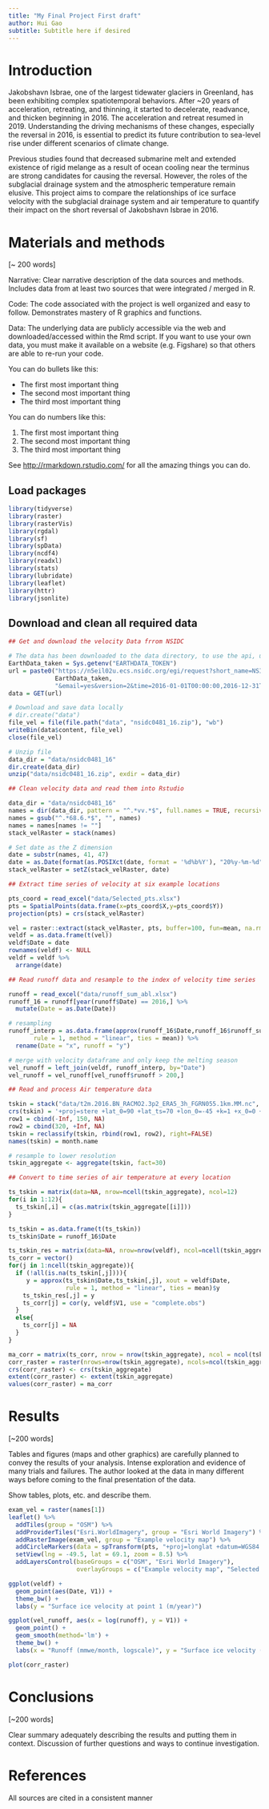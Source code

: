 ```yaml
---
title: "My Final Project First draft"
author: Hui Gao
subtitle: Subtitle here if desired
---
```


# Introduction

Jakobshavn Isbrae, one of the largest tidewater glaciers in Greenland, has been exhibiting complex spatiotemporal behaviors. After ~20 years of acceleration, retreating, and thinning, it started to decelerate, readvance, and thicken beginning in 2016. The acceleration and retreat resumed in 2019. Understanding the driving mechanisms of these changes, especially the reversal in 2016, is essential to predict its future contribution to sea-level rise under different scenarios of climate change.

Previous studies found that decreased submarine melt and extended existence of rigid melange as a result of ocean cooling near the terminus are strong candidates for causing the reversal. However, the roles of the subglacial drainage system and the atmospheric temperature remain elusive. This project aims to compare the relationships of ice surface velocity with the subglacial drainage system and air temperature to quantify their impact on the short reversal of Jakobshavn Isbrae in 2016. 

# Materials and methods

[~ 200 words]

Narrative: Clear narrative description of the data sources and methods. Includes data from at least two sources that were integrated / merged in R.

Code: The code associated with the project is well organized and easy to follow. Demonstrates mastery of R graphics and functions.

Data: The underlying data are publicly accessible via the web and downloaded/accessed within the Rmd script. If you want to use your own data, you must make it available on a website (e.g. Figshare) so that others are able to re-run your code.

You can do bullets like this:

* The first most important thing
* The second most important thing
* The third most important thing

You can do numbers like this:

1. The first most important thing
2. The second most important thing
3. The third most important thing

See [http://rmarkdown.rstudio.com/](http://rmarkdown.rstudio.com/) for all the amazing things you can do.

## Load packages
```r
library(tidyverse)
library(raster)
library(rasterVis)
library(rgdal)
library(sf)
library(spData)
library(ncdf4)
library(readxl)
library(stats)
library(lubridate)
library(leaflet)
library(httr)
library(jsonlite)
```

## Download and clean all required data
```r
## Get and download the velocity Data frrom NSIDC

# The data has been downloaded to the data directory, to use the api, use your Your_EarthData_taken that can be aquired at https://nsidc.org/support/how/how-request-earthdata-login-token
EarthData_taken = Sys.getenv("EARTHDATA_TOKEN")
url = paste0("https://n5eil02u.ecs.nsidc.org/egi/request?short_name=NSIDC-0481&token=",
             EarthData_taken,
             "&email=yes&version=2&time=2016-01-01T00:00:00,2016-12-31T00:00:00&bounding_box=-52.5,68.8,-47.5,69.5&agent=NO&INCLUDE_META=N&page_size=200&page_num=1")
data = GET(url)

# Download and save data locally
# dir.create("data")
file_vel = file(file.path("data", "nsidc0481_16.zip"), "wb") 
writeBin(data$content, file_vel)
close(file_vel)

# Unzip file
data_dir = "data/nsidc0481_16"
dir.create(data_dir)
unzip("data/nsidc0481_16.zip", exdir = data_dir)
```

```r
## Clean velocity data and read them into Rstudio

data_dir = "data/nsidc0481_16"
names = dir(data_dir, pattern = "^.*vv.*$", full.names = TRUE, recursive = TRUE, ignore.case = TRUE)
names = gsub("^.*68.6.*$", "", names)
names = names[names != ""]
stack_velRaster = stack(names)

# Set date as the Z dimension
date = substr(names, 41, 47)
date = as.Date(format(as.POSIXct(date, format = '%d%b%Y'), "20%y-%m-%d"))
stack_velRaster = setZ(stack_velRaster, date)
```

```r
## Extract time series of velocity at six example locations

pts_coord = read_excel("data/Selected_pts.xlsx")
pts = SpatialPoints(data.frame(x=pts_coord$X,y=pts_coord$Y))
projection(pts) = crs(stack_velRaster)

vel = raster::extract(stack_velRaster, pts, buffer=100, fun=mean, na.rm=T)
veldf = as.data.frame(t(vel))
veldf$Date = date
rownames(veldf) <- NULL
veldf = veldf %>%
  arrange(date)
```

```r
## Read runoff data and resample to the index of velocity time series

runoff = read_excel("data/runoff_sum_abl.xlsx")
runoff_16 = runoff[year(runoff$Date) == 2016,] %>%
  mutate(Date = as.Date(Date))

# resampling
runoff_interp = as.data.frame(approx(runoff_16$Date,runoff_16$runoff_sum_abl, xout = veldf$Date, 
       rule = 1, method = "linear", ties = mean)) %>%
  rename(Date = "x", runoff = "y")

# merge with velocity dataframe and only keep the melting season
vel_runoff = left_join(veldf, runoff_interp, by="Date")
vel_runoff = vel_runoff[vel_runoff$runoff > 200,]
```

```r
## Read and process Air temperature data

tskin = stack("data/t2m.2016.BN_RACMO2.3p2_ERA5_3h_FGRN055.1km.MM.nc", varname = "t2mcorr")
crs(tskin) = '+proj=stere +lat_0=90 +lat_ts=70 +lon_0=-45 +k=1 +x_0=0 +y_0=0 +datum=WGS84 +units=m +no_defs '
row1 = cbind(-Inf, 150, NA)
row2 = cbind(320, +Inf, NA)
tskin = reclassify(tskin, rbind(row1, row2), right=FALSE)
names(tskin) = month.name

# resample to lower resolution
tskin_aggregate <- aggregate(tskin, fact=30)
```

```r
## Convert to time series of air temperature at every location

ts_tskin = matrix(data=NA, nrow=ncell(tskin_aggregate), ncol=12)
for(i in 1:12){
  ts_tskin[,i] = c(as.matrix(tskin_aggregate[[i]]))
}

ts_tskin = as.data.frame(t(ts_tskin))
ts_tskin$Date = runoff_16$Date

ts_tskin_res = matrix(data=NA, nrow=nrow(veldf), ncol=ncell(tskin_aggregate))
ts_corr = vector()
for(j in 1:ncell(tskin_aggregate)){
  if (!all(is.na(ts_tskin[,j]))){
     y = approx(ts_tskin$Date,ts_tskin[,j], xout = veldf$Date, 
                rule = 1, method = "linear", ties = mean)$y
    ts_tskin_res[,j] = y
    ts_corr[j] = cor(y, veldf$V1, use = "complete.obs")
  }
  else{
    ts_corr[j] = NA
  }
}

ma_corr = matrix(ts_corr, nrow = nrow(tskin_aggregate), ncol = ncol(tskin_aggregate))
corr_raster = raster(nrows=nrow(tskin_aggregate), ncols=ncol(tskin_aggregate))
crs(corr_raster) <- crs(tskin_aggregate)
extent(corr_raster) <- extent(tskin_aggregate)
values(corr_raster) = ma_corr
```

# Results

[~200 words]

Tables and figures (maps and other graphics) are carefully planned to convey the results of your analysis. Intense exploration and evidence of many trials and failures. The author looked at the data in many different ways before coming to the final presentation of the data.

Show tables, plots, etc. and describe them.

```r
exam_vel = raster(names[1])
leaflet() %>% 
  addTiles(group = "OSM") %>%
  addProviderTiles("Esri.WorldImagery", group = "Esri World Imagery") %>%
  addRasterImage(exam_vel, group = "Example velocity map") %>%
  addCircleMarkers(data = spTransform(pts, "+proj=longlat +datum=WGS84 +no_defs"), group = "Selected points") %>%
  setView(lng = -49.5, lat = 69.1, zoom = 8.5) %>%
  addLayersControl(baseGroups = c("OSM", "Esri World Imagery"), 
                   overlayGroups = c("Example velocity map", "Selected points"))
```

```r
ggplot(veldf) +
  geom_point(aes(Date, V1)) +
  theme_bw() +
  labs(y = "Surface ice velocity at point 1 (m/year)")
```

```r
ggplot(vel_runoff, aes(x = log(runoff), y = V1)) +
  geom_point() +
  geom_smooth(method='lm') +
  theme_bw() +
  labs(x = "Runoff (mmwe/month, logscale)", y = "Surface ice velocity (m/year)")
```


```r
plot(corr_raster)
```

# Conclusions

[~200 words]

Clear summary adequately describing the results and putting them in context. Discussion of further questions and ways to continue investigation.

# References

All sources are cited in a consistent manner

